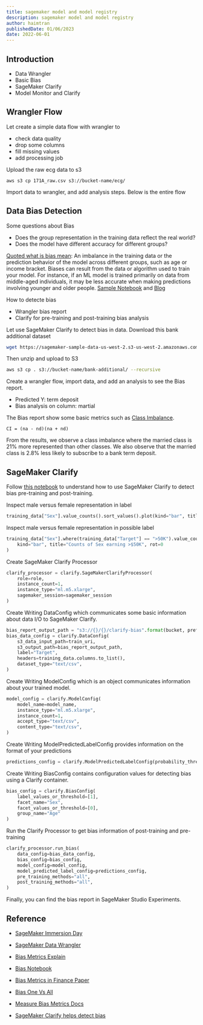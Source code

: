 ```yaml
---
title: sagemaker model and model registry
description: sagemaker model and model registry
author: haimtran
publishedDate: 01/06/2023
date: 2022-06-01
---
```


## Introduction

- Data Wrangler
- Basic Bias
- SageMaker Clarify
- Model Monitor and Clarify

## Wrangler Flow

Let create a simple data flow with wrangler to

- check data quality
- drop some columns
- fill missing values
- add processing job

Upload the raw ecg data to s3

```
aws s3 cp 171A_raw.csv s3://bucket-name/ecg/
```

Import data to wrangler, and add analysis steps. Below is the entire flow

## Data Bias Detection

Some questions about Bias

- Does the group representation in the training data reflect the real world?
- Does the model have different accuracy for different groups?

[Quoted what is bias mean](https://docs.aws.amazon.com/sagemaker/latest/dg/clarify-detect-data-bias.html): An imbalance in the training data or the prediction behavior of the model across different groups, such as age or income bracket. Biases can result from the data or algorithm used to train your model. For instance, if an ML model is trained primarily on data from middle-aged individuals, it may be less accurate when making predictions involving younger and older people. [Sample Notebook](https://docs.aws.amazon.com/sagemaker/latest/dg/clarify-detect-data-bias.html) and [Blog](https://aws.amazon.com/blogs/machine-learning/learn-how-amazon-sagemaker-clarify-helps-detect-bias/)

How to detecte bias

- Wrangler bias report
- Clarify for pre-training and post-training bias analysis

Let use SageMaker Clarify to detect bias in data. Download this bank additional dataset

```bash
wget https://sagemaker-sample-data-us-west-2.s3-us-west-2.amazonaws.com/autopilot/direct_marketing/bank-additional.zip
```

Then unzip and upload to S3

```bash
aws s3 cp . s3://bucket-name/bank-additional/ --recursive
```

Create a wrangler flow, import data, and add an analysis to see the Bias report.

- Predicted Y: term deposit
- Bias analysis on column: martial

The Bias report show some basic metrics such as [Class Imbalance](https://docs.aws.amazon.com/sagemaker/latest/dg/clarify-bias-metric-class-imbalance.html).

```
CI = (na - nd)(na + nd)
```

From the results, we observe a class imbalance where the married class is 21% more represented than other classes. We also observe that the married class is 2.8% less likely to subscribe to a bank term deposit.

## SageMaker Clarify

Follow [this notebook](https://sagemaker-examples.readthedocs.io/en/latest/sagemaker-clarify/fairness_and_explainability/fairness_and_explainability.html) to understand how to use SageMaker Clarify to detect bias pre-training and post-training.

Inspect male versus female representation in label

```py
training_data["Sex"].value_counts().sort_values().plot(kind="bar", title="Counts of Sex", rot=0)
```

Inspect male versus female representation in possible label

```py
training_data["Sex"].where(training_data["Target"] == ">50K").value_counts().sort_values().plot(
    kind="bar", title="Counts of Sex earning >$50K", rot=0
)
```

Create SageMaker Clarify Processor

```py
clarify_processor = clarify.SageMakerClarifyProcessor(
    role=role,
    instance_count=1,
    instance_type="ml.m5.xlarge",
    sagemaker_session=sagemaker_session
)
```

Create Writing DataConfig which communicates some basic information about data I/O to SageMaker Clarify.

```py
bias_report_output_path = "s3://{}/{}/clarify-bias".format(bucket, prefix)
bias_data_config = clarify.DataConfig(
    s3_data_input_path=train_uri,
    s3_output_path=bias_report_output_path,
    label="Target",
    headers=training_data.columns.to_list(),
    dataset_type="text/csv",
)
```

Create Writing ModelConfig which is an object communicates information about your trained model.

```py
model_config = clarify.ModelConfig(
    model_name=model_name,
    instance_type="ml.m5.xlarge",
    instance_count=1,
    accept_type="text/csv",
    content_type="text/csv",
)
```

Create Writing ModelPredictedLabelConfig provides information on the format of your predictions

```py
predictions_config = clarify.ModelPredictedLabelConfig(probability_threshold=0.8)
```

Create Writing BiasConfig contains configuration values for detecting bias using a Clarify container.

```py
bias_config = clarify.BiasConfig(
    label_values_or_threshold=[1],
    facet_name="Sex",
    facet_values_or_threshold=[0],
    group_name="Age"
)
```

Run the Clarify Processor to get bias information of post-training and pre-training

```py
clarify_processor.run_bias(
    data_config=bias_data_config,
    bias_config=bias_config,
    model_config=model_config,
    model_predicted_label_config=predictions_config,
    pre_training_methods="all",
    post_training_methods="all",
)
```

Finally, you can find the bias report in SageMaker Studio Experiments.

##

## Reference

- [SageMaker Immersion Day](https://catalog.us-east-1.prod.workshops.aws/workshops/63069e26-921c-4ce1-9cc7-dd882ff62575/en-US/lab1/option1)

- [SageMaker Data Wrangler](https://catalog.us-east-1.prod.workshops.aws/workshops/327375b8-425b-49d4-b0da-241da0595ecf/en-US/time-series-lab/03-remove-redundant-columns)

- [Bias Metrics Explain](https://aws.amazon.com/blogs/machine-learning/learn-how-amazon-sagemaker-clarify-helps-detect-bias/)

- [Bias Notebook](https://sagemaker-examples.readthedocs.io/en/latest/sagemaker-clarify/fairness_and_explainability/fairness_and_explainability.html)

- [Bias Metrics in Finance Paper](https://pages.awscloud.com/rs/112-TZM-766/images/Fairness.Measures.for.Machine.Learning.in.Finance.pdf)

- [Bias One Vs All](https://catalog.us-east-1.prod.workshops.aws/workshops/327375b8-425b-49d4-b0da-241da0595ecf/en-US/tabular-data-lab/exploratory-data-analysis/bias-detection)

- [Measure Bias Metrics Docs](https://docs.aws.amazon.com/sagemaker/latest/dg/clarify-measure-data-bias.html)

- [SageMaker Clarify helps detect bias](https://aws.amazon.com/blogs/machine-learning/learn-how-amazon-sagemaker-clarify-helps-detect-bias/)
